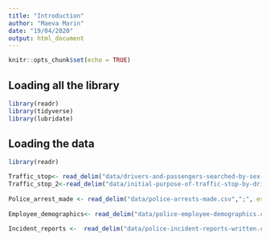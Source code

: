 ```yaml
---
title: "Introduction"
author: "Maeva Marin"
date: "19/04/2020"
output: html_document
---
```


```r
knitr::opts_chunk$set(echo = TRUE)
```

## Loading all the library

```r
library(readr)
library(tidyverse)
library(lubridate)
```

## Loading the data

```r
library(readr)

Traffic_stop<- read_delim("data/drivers-and-passengers-searched-by-sex-race-and-ethnicity.csv",";", escape_double = FALSE, trim_ws = TRUE)
Traffic_stop_2<-read_delim("data/initial-purpose-of-traffic-stop-by-drivers-sex-race-and-ethnicity.csv", ";", escape_double = FALSE, trim_ws = TRUE)
 
Police_arrest_made <- read_delim("data/police-arrests-made.csv",";", escape_double = FALSE, trim_ws = TRUE)
 
Employee_demographics<- read_delim("data/police-employee-demographics.csv",";", escape_double = FALSE, trim_ws = TRUE)

Incident_reports <-  read_delim("data/police-incident-reports-written.csv",";", escape_double = FALSE, trim_ws = TRUE)


```

